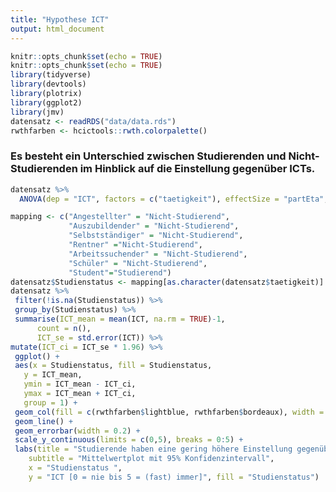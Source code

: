 ```yaml
---
title: "Hypothese ICT"
output: html_document
---
```


```r
knitr::opts_chunk$set(echo = TRUE)
knitr::opts_chunk$set(echo = TRUE)
library(tidyverse)
library(devtools)
library(plotrix)
library(ggplot2)
library(jmv)
datensatz <- readRDS("data/data.rds")
rwthfarben <- hcictools::rwth.colorpalette()
```

### Es besteht ein Unterschied zwischen Studierenden und Nicht-Studierenden im Hinblick auf die Einstellung gegenüber ICTs.

```r

datensatz %>%
  ANOVA(dep = "ICT", factors = c("taetigkeit"), effectSize = "partEta", postHoc = ICT ~ taetigkeit, emMeans = ~ taetigkeit, emmPlots = TRUE)


```



```r
mapping <- c("Angestellter" = "Nicht-Studierend",
             "Auszubildender" = "Nicht-Studierend",
             "Selbstständiger" = "Nicht-Studierend",
             "Rentner" ="Nicht-Studierend",
             "Arbeitssuchender" = "Nicht-Studierend",
             "Schüler" = "Nicht-Studierend",
             "Student"="Studierend")
datensatz$Studienstatus <- mapping[as.character(datensatz$taetigkeit)]
datensatz %>%
 filter(!is.na(Studienstatus)) %>% 
 group_by(Studienstatus) %>%
 summarise(ICT_mean = mean(ICT, na.rm = TRUE)-1, 
      count = n(),
      ICT_se = std.error(ICT)) %>%
mutate(ICT_ci = ICT_se * 1.96) %>%
 ggplot() +
 aes(x = Studienstatus, fill = Studienstatus,
   y = ICT_mean,
   ymin = ICT_mean - ICT_ci,
   ymax = ICT_mean + ICT_ci,
   group = 1) +
 geom_col(fill = c(rwthfarben$lightblue, rwthfarben$bordeaux), width = 0.4) +
 geom_line() +
 geom_errorbar(width = 0.2) + 
 scale_y_continuous(limits = c(0,5), breaks = 0:5) + 
 labs(title = "Studierende haben eine gering höhere Einstellung gegenüber ICTs", 
    subtitle = "Mittelwertplot mit 95% Konfidenzintervall",
    x = "Studienstatus ",
    y = "ICT [0 = nie bis 5 = (fast) immer]", fill = "Studienstatus")
```

